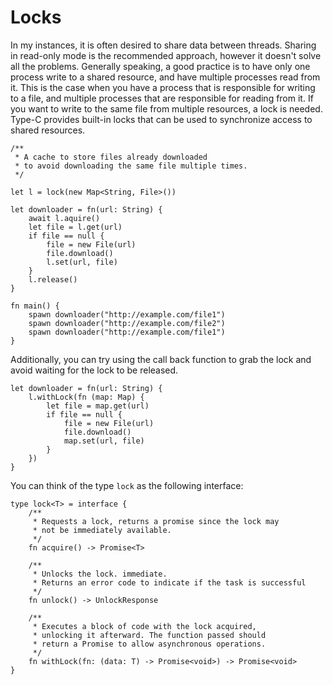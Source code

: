 Locks
===

In my instances, it is often desired to share data between threads. Sharing in read-only mode is the recommended approach, however it doesn't solve all the problems. Generally speaking, a good practice is to have only one process write to a shared resource, and have multiple processes read from it. This is the case when you have a process that is responsible for writing to a file, and multiple processes that are responsible for reading from it. If you want to write to the same file from multiple resources, a lock is needed. Type-C provides built-in locks that can be used to synchronize access to shared resources.

```tc
/**
 * A cache to store files already downloaded
 * to avoid downloading the same file multiple times.
 */

let l = lock(new Map<String, File>())

let downloader = fn(url: String) {
    await l.aquire()
    let file = l.get(url)
    if file == null {
        file = new File(url)
        file.download()
        l.set(url, file)
    }
    l.release()
}

fn main() {
    spawn downloader("http://example.com/file1")
    spawn downloader("http://example.com/file2")
    spawn downloader("http://example.com/file1")
}
```

Additionally, you can try using the call back function to grab the lock and avoid waiting for the lock to be released.

```tc
let downloader = fn(url: String) {
    l.withLock(fn (map: Map) {
        let file = map.get(url)
        if file == null {
            file = new File(url)
            file.download()
            map.set(url, file)
        }
    })
}
```

You can think of the type `lock` as the following interface:
```tc
type lock<T> = interface {
    /**
     * Requests a lock, returns a promise since the lock may
     * not be immediately available.
     */
    fn acquire() -> Promise<T>

    /**
     * Unlocks the lock. immediate.
     * Returns an error code to indicate if the task is successful
     */
    fn unlock() -> UnlockResponse

    /**
     * Executes a block of code with the lock acquired, 
     * unlocking it afterward. The function passed should 
     * return a Promise to allow asynchronous operations.
     */
    fn withLock(fn: (data: T) -> Promise<void>) -> Promise<void>
}
```